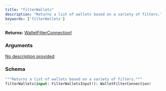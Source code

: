 ```yaml
---
title: "filterWallets"
description: "Returns a list of wallets based on a variety of filters."
keywords: ['filterWallets']
---
```


**Returns:** [WalletFilterConnection!](/api-reference/types/walletfilterconnection)

### Arguments

<a href="/api-reference/types/filterwalletsinput">
  <ResponseField name="input" type="FilterWalletsInput!" required>
    No description provided
  </ResponseField>
</a>

### Schema


```graphql 
"""Returns a list of wallets based on a variety of filters."""
filterWallets(input: FilterWalletsInput!): WalletFilterConnection!
```
